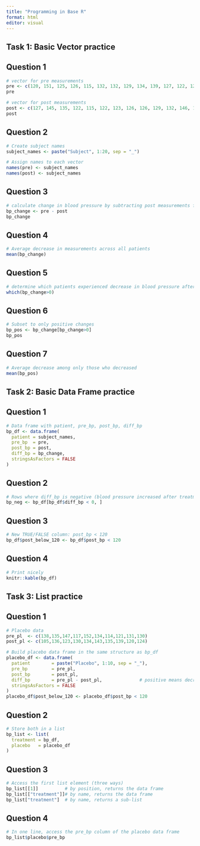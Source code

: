 ```yaml
---
title: "Programming in Base R"
format: html
editor: visual
---
```


## Task 1: Basic Vector practice

## Question 1

```r
# vector for pre measurements
pre <- c(120, 151, 125, 126, 115, 132, 132, 129, 134, 139, 127, 122, 127, 135, 133, 128, 147, 138, 140, 132)
pre
```

```r
# vector for post measurements
post <- c(127, 145, 135, 122, 115, 122, 123, 126, 126, 129, 132, 146, 120, 114, 121, 120, 128, 120, 133, 115)
post
```

## Question 2

```r
# Create subject names
subject_names <- paste("Subject", 1:20, sep = "_")

# Assign names to each vector 
names(pre) <- subject_names
names(post) <- subject_names
```

## Question 3

```r
# calculate change in blood pressure by subtracting post measurements from pre measurements
bp_change <- pre - post
bp_change
```

## Question 4

```r
# Average decrease in measurements across all patients
mean(bp_change)
```

## Question 5

```r
# determine which patients experienced decrease in blood pressure after treatment
which(bp_change>0)
```

## Question 6

```r
# Subset to only positive changes
bp_pos <- bp_change[bp_change>0]
bp_pos
```

## Question 7

```r
# Average decrease among only those who decreased
mean(bp_pos)
```

## Task 2: Basic Data Frame practice

## Question 1

```r
# Data frame with patient, pre_bp, post_bp, diff_bp
bp_df <- data.frame(
  patient = subject_names,
  pre_bp  = pre,
  post_bp = post,
  diff_bp = bp_change,
  stringsAsFactors = FALSE
)
```

## Question 2

```r
# Rows where diff_bp is negative (blood pressure increased after treatment)
bp_neg <- bp_df[bp_df$diff_bp < 0, ]   
```

## Question 3

```r
# New TRUE/FALSE column: post_bp < 120
bp_df$post_below_120 <- bp_df$post_bp < 120
```

## Question 4

```r
# Print nicely
knitr::kable(bp_df)
```

## Task 3: List practice

## Question 1

```r
# Placebo data
pre_pl  <- c(138,135,147,117,152,134,114,121,131,130)
post_pl <- c(105,136,123,130,134,143,135,139,120,124)
```

```r
# Build placebo data frame in the same structure as bp_df
placebo_df <- data.frame(
  patient        = paste("Placebo", 1:10, sep = "_"),
  pre_bp         = pre_pl,
  post_bp        = post_pl,
  diff_bp        = pre_pl - post_pl,              # positive means decrease
  stringsAsFactors = FALSE
)
placebo_df$post_below_120 <- placebo_df$post_bp < 120
```

## Question 2

```r
# Store both in a list
bp_list <- list(
  treatment = bp_df,
  placebo   = placebo_df
)
```

## Question 3

```r
# Access the first list element (three ways)
bp_list[[1]]          # by position, returns the data frame
bp_list[["treatment"]]# by name, returns the data frame
bp_list["treatment"]  # by name, returns a sub-list
```

## Question 4

```r
# In one line, access the pre_bp column of the placebo data frame
bp_list$placebo$pre_bp
```
